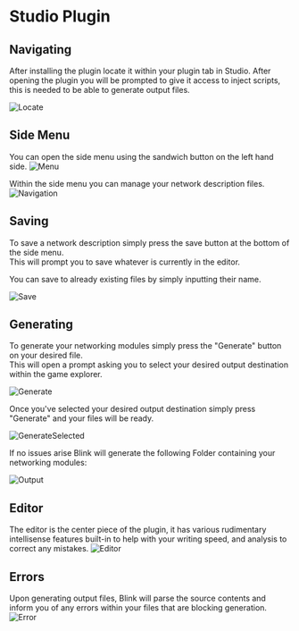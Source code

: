 
# Studio Plugin


## Navigating
After installing the plugin locate it within your plugin tab in Studio.
<Callout type="info">
    After opening the plugin you will be prompted to give it access to inject scripts, this is needed to be able to generate output files.
</Callout>

![Locate](/plugin/Locate.png)

## Side Menu
You can open the side menu using the sandwich button on the left hand side.
![Menu](/plugin/Menu.png)

Within the side menu you can manage your network description files.
![Navigation](/plugin/Navigation.png)

## Saving
To save a network description simply press the save button at the bottom of the side menu.   
This will prompt you to save whatever is currently in the editor.

<Callout type="info">
    You can save to already existing files by simply inputting their name.
</Callout>

![Save](/plugin/Save.png)

## Generating
To generate your networking modules simply press the "Generate" button on your desired file.  
This will open a prompt asking you to select your desired output destination within the game explorer.  

![Generate](/plugin/Generate.png)

Once you've selected your desired output destination simply press "Generate" and your files will be ready.  

![GenerateSelected](/plugin/GenerateSelected.png)

If no issues arise Blink will generate the following Folder containing your networking modules:  

![Output](/plugin/Output.png)

## Editor
The editor is the center piece of the plugin, it has various rudimentary intellisense features built-in to help with your writing speed, and analysis to correct any mistakes.
![Editor](/plugin/Editor.png)

## Errors
Upon generating output files, Blink will parse the source contents and inform you of any errors within your files that are blocking generation.  
![Error](/plugin/Error.png)